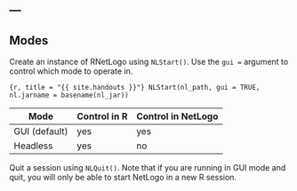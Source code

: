 ---
---

## Modes

Create an instance of RNetLogo using `NLStart()`. Use the `gui =` argument to control which mode to operate in. 


```{r, title = "{{ site.handouts }}"}
NLStart(nl_path, gui = TRUE, nl.jarname = basename(nl_jar))
```


| Mode | Control in R | Control in NetLogo | Multiple NetLogo sessions |
|------|-------------------------|---------------------------|
| GUI (default) | yes | yes | no |
| Headless | yes | no | yes |


Quit a session using `NLQuit()`. Note that if you are running in GUI mode and quit, you will only be able to start NetLogo in a new R session.

